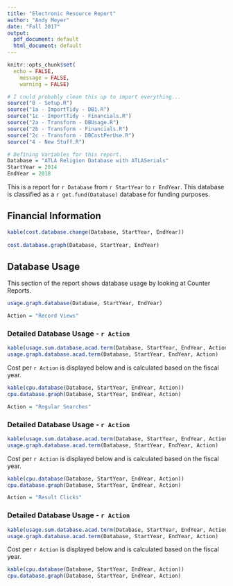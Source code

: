 ```yaml
---
title: "Electronic Resource Report"
author: "Andy Meyer"
date: "Fall 2017"
output:
  pdf_document: default
  html_document: default
---
```



```r

knitr::opts_chunk$set(
  echo = FALSE,
	message = FALSE,
	warning = FALSE)

# I could probably clean this up to import everything...
source("0 - Setup.R")
source("1a - ImportTidy - DB1.R")
source("1c - ImportTidy - Financials.R")
source("2a - Transform - DBUsage.R")
source("2b - Transform - Financials.R")
source("2c - Transform - DBCostPerUse.R")
source("4 - New Stuff.R")
```

```r
# Defining Variables for this report.
Database = "ATLA Religion Database with ATLASerials"
StartYear = 2014
EndYear = 2018
```

This is a report for `r Database` from `r StartYear` to `r EndYear`. This database is classified as a `r get.fund(Database)` database for funding purposes.

## Financial Information

```r
kable(cost.database.change(Database, StartYear, EndYear))
  
cost.database.graph(Database, StartYear, EndYear)
```

\newpage
## Database Usage

This section of the report shows database usage by looking at Counter Reports. 

```r

usage.graph.database(Database, StartYear, EndYear)

```


```r
Action = "Record Views"
```
\newpage
### Detailed Database Usage - `r Action`


```r

kable(usage.sum.database.acad.term(Database, StartYear, EndYear, Action))
usage.graph.database.acad.term(Database, StartYear, EndYear, Action)
```

Cost per `r Action ` is displayed below and is calculated based on the fiscal year.

```r

kable(cpu.database(Database, StartYear, EndYear, Action))
cpu.database.graph(Database, StartYear, EndYear, Action)

```


\newpage
```r
Action = "Regular Searches"
```

### Detailed Database Usage - `r Action`


```r

kable(usage.sum.database.acad.term(Database, StartYear, EndYear, Action))
usage.graph.database.acad.term(Database, StartYear, EndYear, Action)
```

Cost per `r Action ` is displayed below and is calculated based on the fiscal year.

```r

kable(cpu.database(Database, StartYear, EndYear, Action))
cpu.database.graph(Database, StartYear, EndYear, Action)

```


\newpage
```r
Action = "Result Clicks"
```

### Detailed Database Usage - `r Action`


```r

kable(usage.sum.database.acad.term(Database, StartYear, EndYear, Action))
usage.graph.database.acad.term(Database, StartYear, EndYear, Action)
```

Cost per `r Action ` is displayed below and is calculated based on the fiscal year.

```r

kable(cpu.database(Database, StartYear, EndYear, Action))
cpu.database.graph(Database, StartYear, EndYear, Action)

```

